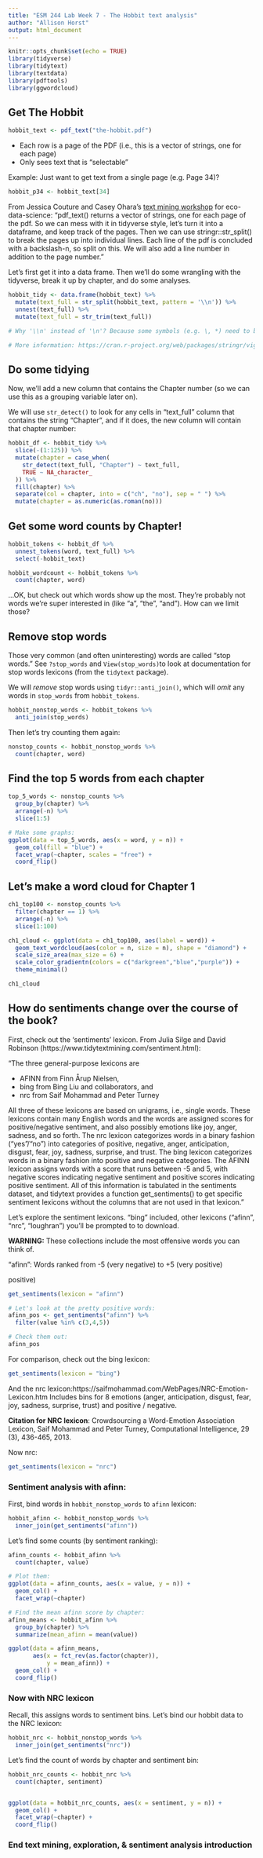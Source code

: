 ```yaml
---
title: "ESM 244 Lab Week 7 - The Hobbit text analysis"
author: "Allison Horst"
output: html_document
---
```


```r
knitr::opts_chunk$set(echo = TRUE)
library(tidyverse)
library(tidytext)
library(textdata)
library(pdftools)
library(ggwordcloud)
```

## Get The Hobbit

```r
hobbit_text <- pdf_text("the-hobbit.pdf")
```

- Each row is a page of the PDF (i.e., this is a vector of strings, one for each page)
- Only sees text that is "selectable"

Example: Just want to get text from a single page (e.g. Page 34)? 

```r
hobbit_p34 <- hobbit_text[34]
```

From Jessica Couture and Casey Ohara's [text mining workshop](https://github.com/oharac/text_workshop) for eco-data-science: “pdf_text() returns a vector of strings, one for each page of the pdf. So we can mess with it in tidyverse style, let’s turn it into a dataframe, and keep track of the pages. Then we can use stringr::str_split() to break the pages up into individual lines. Each line of the pdf is concluded with a backslash-n, so split on this. We will also add a line number in addition to the page number."

Let's first get it into a data frame. Then we'll do some wrangling with the tidyverse, break it up by chapter, and do some analyses. 

```r
hobbit_tidy <- data.frame(hobbit_text) %>% 
  mutate(text_full = str_split(hobbit_text, pattern = '\\n')) %>% 
  unnest(text_full) %>% 
  mutate(text_full = str_trim(text_full)) 

# Why '\\n' instead of '\n'? Because some symbols (e.g. \, *) need to be called literally with a starting \ to escape the regular expression. For example, \\a for a string actually contains literally \a. So the string that represents the regular expression '\n' is actually '\\n'.

# More information: https://cran.r-project.org/web/packages/stringr/vignettes/regular-expressions.html
```

## Do some tidying

Now, we'll add a new column that contains the Chapter number (so we can use this as a grouping variable later on).

We will use `str_detect()` to look for any cells in "text_full" column that contains the string "Chapter", and if it does, the new column will contain that chapter number:

```r
hobbit_df <- hobbit_tidy %>% 
  slice(-(1:125)) %>% 
  mutate(chapter = case_when(
    str_detect(text_full, "Chapter") ~ text_full,
    TRUE ~ NA_character_
  )) %>% 
  fill(chapter) %>% 
  separate(col = chapter, into = c("ch", "no"), sep = " ") %>% 
  mutate(chapter = as.numeric(as.roman(no)))
```

## Get some word counts by Chapter!

```r
hobbit_tokens <- hobbit_df %>% 
  unnest_tokens(word, text_full) %>% 
  select(-hobbit_text)
```

```r
hobbit_wordcount <- hobbit_tokens %>% 
  count(chapter, word)
```

...OK, but check out which words show up the most. They're probably not words we're super interested in (like "a", "the", "and"). How can we limit those? 

## Remove stop words

Those very common (and often uninteresting) words are called "stop words." See `?stop_words` and `View(stop_words)`to look at documentation for stop words lexicons (from the `tidytext` package).

We will *remove* stop words using `tidyr::anti_join()`, which will *omit* any words in `stop_words` from `hobbit_tokens`.

```r
hobbit_nonstop_words <- hobbit_tokens %>% 
  anti_join(stop_words)
```
Then let's try counting them again: 
```r
nonstop_counts <- hobbit_nonstop_words %>% 
  count(chapter, word)
```

## Find the top 5 words from each chapter

```r
top_5_words <- nonstop_counts %>% 
  group_by(chapter) %>% 
  arrange(-n) %>% 
  slice(1:5)

# Make some graphs: 
ggplot(data = top_5_words, aes(x = word, y = n)) +
  geom_col(fill = "blue") +
  facet_wrap(~chapter, scales = "free") +
  coord_flip()
```

## Let's make a word cloud for Chapter 1

```r
ch1_top100 <- nonstop_counts %>% 
  filter(chapter == 1) %>% 
  arrange(-n) %>% 
  slice(1:100)
```

```r
ch1_cloud <- ggplot(data = ch1_top100, aes(label = word)) +
  geom_text_wordcloud(aes(color = n, size = n), shape = "diamond") +
  scale_size_area(max_size = 6) +
  scale_color_gradientn(colors = c("darkgreen","blue","purple")) +
  theme_minimal()

ch1_cloud
```

## How do sentiments change over the course of the book? 

First, check out the ‘sentiments’ lexicon. From Julia Silge and David Robinson (https://www.tidytextmining.com/sentiment.html):

“The three general-purpose lexicons are

  -  AFINN from Finn Årup Nielsen,
  -  bing from Bing Liu and collaborators, and
  -  nrc from Saif Mohammad and Peter Turney

All three of these lexicons are based on unigrams, i.e., single words. These lexicons contain many English words and the words are assigned scores for positive/negative sentiment, and also possibly emotions like joy, anger, sadness, and so forth. The nrc lexicon categorizes words in a binary fashion (“yes”/“no”) into categories of positive, negative, anger, anticipation, disgust, fear, joy, sadness, surprise, and trust. The bing lexicon categorizes words in a binary fashion into positive and negative categories. The AFINN lexicon assigns words with a score that runs between -5 and 5, with negative scores indicating negative sentiment and positive scores indicating positive sentiment. All of this information is tabulated in the sentiments dataset, and tidytext provides a function get_sentiments() to get specific sentiment lexicons without the columns that are not used in that lexicon."

Let's explore the sentiment lexicons. "bing" included, other lexicons ("afinn", "nrc", "loughran") you'll be prompted to to download.

**WARNING:** These collections include the most offensive words you can think of. 

"afinn": Words ranked from -5 (very negative) to +5 (very positive)

positive)
```r
get_sentiments(lexicon = "afinn")

# Let's look at the pretty positive words:
afinn_pos <- get_sentiments("afinn") %>% 
  filter(value %in% c(3,4,5))

# Check them out:
afinn_pos
```

For comparison, check out the bing lexicon: 

```r
get_sentiments(lexicon = "bing")
```

And the nrc lexicon:https://saifmohammad.com/WebPages/NRC-Emotion-Lexicon.htm
Includes bins for 8 emotions (anger, anticipation, disgust, fear, joy, sadness, surprise, trust) and positive / negative. 

**Citation for NRC lexicon**: Crowdsourcing a Word-Emotion Association Lexicon, Saif Mohammad and Peter Turney, Computational Intelligence, 29 (3), 436-465, 2013.

Now nrc:
```r
get_sentiments(lexicon = "nrc")
```

### Sentiment analysis with afinn: 

First, bind words in `hobbit_nonstop_words` to `afinn` lexicon:
```r
hobbit_afinn <- hobbit_nonstop_words %>% 
  inner_join(get_sentiments("afinn"))
```

Let's find some counts (by sentiment ranking):
```r
afinn_counts <- hobbit_afinn %>% 
  count(chapter, value)

# Plot them: 
ggplot(data = afinn_counts, aes(x = value, y = n)) +
  geom_col() +
  facet_wrap(~chapter)

# Find the mean afinn score by chapter: 
afinn_means <- hobbit_afinn %>% 
  group_by(chapter) %>% 
  summarize(mean_afinn = mean(value))

ggplot(data = afinn_means, 
       aes(x = fct_rev(as.factor(chapter)), 
           y = mean_afinn)) +
  geom_col() +
  coord_flip()
```

### Now with NRC lexicon

Recall, this assigns words to sentiment bins. Let's bind our hobbit data to the NRC lexicon: 

```r
hobbit_nrc <- hobbit_nonstop_words %>% 
  inner_join(get_sentiments("nrc"))
```
Let's find the count of words by chapter and sentiment bin: 

```r
hobbit_nrc_counts <- hobbit_nrc %>% 
  count(chapter, sentiment)


ggplot(data = hobbit_nrc_counts, aes(x = sentiment, y = n)) +
  geom_col() +
  facet_wrap(~chapter) +
  coord_flip()
```

### End text mining, exploration, & sentiment analysis introduction